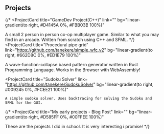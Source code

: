 ## Projects


{/* <ProjectCard
  title="GameDev Project(C++)"
  link=""
  bg="linear-gradient(to right, #D4145A 0%, #FBB03B 100%)"
>
  A small 2 person in person co-op multiplayer game. Similar to what you may find in an arcade. Written from scratch using C++ and SFML.
</ProjectCard> */}
<ProjectCard
  title="Procedural pipe grid"
  link="https://github.com/tanekere/simple_wfc_v2"
  bg="linear-gradient(to right, #662D8C 0%, #ED1E79 100%)"
>
  A wave-function-collapse based pattern generator written in Rust Programming Language. Works in the Browser with WebAssembly!
</ProjectCard>

<ProjectCard
  title="Sudoku Solver"
  link= "https://github.com/tanekere/SudokuSolver"
  bg="linear-gradient(to right, #009245 0%, #FCEE21 100%)"
>
    A simple sudoku solver. Uses backtracing for solving the Sudoku and SFML for the GUI. 
</ProjectCard>

{/* <ProjectCard
  title="My early projects - Blog Post"
  link=""
  bg="linear-gradient(to right, #D585FF 0%, #00FFEE 100%)"
>
  These are the projects I did in school. It is very interesting i promise! 
</ProjectCard> */}